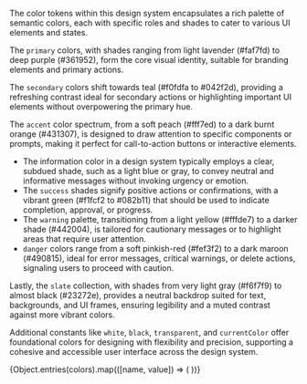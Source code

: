 
<Meta title="Tokens/Colors" />
<Title>Colors</Title>

The color tokens within this design system encapsulates a rich palette of semantic colors, each with specific roles and shades to cater to various UI elements and states.

The `primary` colors, with shades ranging from light lavender (#faf7fd) to deep purple (#361952), form the core visual identity, suitable for branding elements and primary actions.

The `secondary` colors shift towards teal (#f0fdfa to #042f2d), providing a refreshing contrast ideal for secondary actions or highlighting important UI elements without overpowering the primary hue.

The `accent` color spectrum, from a soft peach (#fff7ed) to a dark burnt orange (#431307), is designed to draw attention to specific components or prompts, making it perfect for call-to-action buttons or interactive elements.

- The information color in a design system typically employs a clear, subdued shade, such as a light blue or gray, to convey neutral and informative messages without invoking urgency or emotion.
- The `success` shades signify positive actions or confirmations, with a vibrant green (#f1fcf2 to #082b11) that should be used to indicate completion, approval, or progress.
- The `warning` palette, transitioning from a light yellow (#fffde7) to a darker shade (#442004), is tailored for cautionary messages or to highlight areas that require user attention.
- `danger` colors range from a soft pinkish-red (#fef3f2) to a dark maroon (#490815), ideal for error messages, critical warnings, or delete actions, signaling users to proceed with caution.

Lastly, the `slate` collection, with shades from very light gray (#f6f7f9) to almost black (#23272e), provides a neutral backdrop suited for text, backgrounds, and UI frames, ensuring legibility and a muted contrast against more vibrant colors.

Additional constants like `white`, `black`, `transparent`, and `currentColor` offer foundational colors for designing with flexibility and precision, supporting a cohesive and accessible user interface across the design system.

<ColorPalette>
  {Object.entries(colors).map(([name, value]) => (
    <ColorItem key={name} title={name} colors={value} />
  ))}
</ColorPalette>
